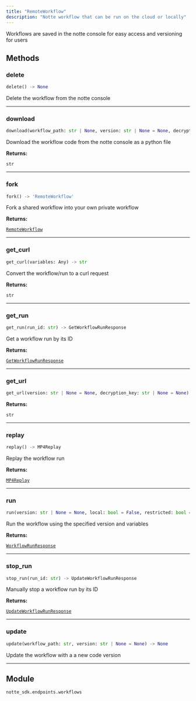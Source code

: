 ```yaml
---
title: "RemoteWorkflow"
description: "Notte workflow that can be run on the cloud or locally"
---
```




Workflows are saved in the notte console for easy access and versioning for users

## Methods

### delete

```python
delete() -> None
```

Delete the workflow from the notte console

---

### download

```python
download(workflow_path: str | None, version: str | None = None, decryption_key: str | None = None) -> str
```

Download the workflow code from the notte console as a python file

**Returns:**

`str`

---

### fork

```python
fork() -> 'RemoteWorkflow'
```

Fork a shared workflow into your own private workflow

**Returns:**

[`RemoteWorkflow`](/sdk-reference/misc/remoteworkflow)

---

### get_curl

```python
get_curl(variables: Any) -> str
```

Convert the workflow/run to a curl request

**Returns:**

`str`

---

### get_run

```python
get_run(run_id: str) -> GetWorkflowRunResponse
```

Get a workflow run by its ID

**Returns:**

[`GetWorkflowRunResponse`](/sdk-reference/misc/getworkflowrunresponse)

---

### get_url

```python
get_url(version: str | None = None, decryption_key: str | None = None) -> str
```

**Returns:**

`str`

---

### replay

```python
replay() -> MP4Replay
```

Replay the workflow run

**Returns:**

[`MP4Replay`](/sdk-reference/misc/mp4replay)

---

### run

```python
run(version: str | None = None, local: bool = False, restricted: bool = True, timeout: int | None = None, stream: bool = True, raise_on_failure: bool = True, workflow_run_id: str | None = None, log_callback: Callable[[str], None] | None = None, variables: Any) -> WorkflowRunResponse
```

Run the workflow using the specified version and variables

**Returns:**

[`WorkflowRunResponse`](/sdk-reference/misc/workflowrunresponse)

---

### stop_run

```python
stop_run(run_id: str) -> UpdateWorkflowRunResponse
```

Manually stop a workflow run by its ID

**Returns:**

[`UpdateWorkflowRunResponse`](/sdk-reference/misc/updateworkflowrunresponse)

---

### update

```python
update(workflow_path: str, version: str | None = None) -> None
```

Update the workflow with a a new code version

---



## Module

`notte_sdk.endpoints.workflows`
